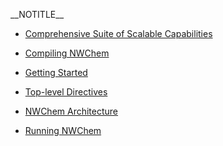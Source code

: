 __NOTITLE__
*[[Capabilities|Comprehensive Suite of Scalable Capabilities]]

*[[Compiling_NWChem|Compiling NWChem]]

*[[Getting Started|Getting Started]]

*[[Top-level|Top-level Directives]]

*[[NWChem-Architecture|NWChem Architecture]]

*[[Running|Running NWChem]]
